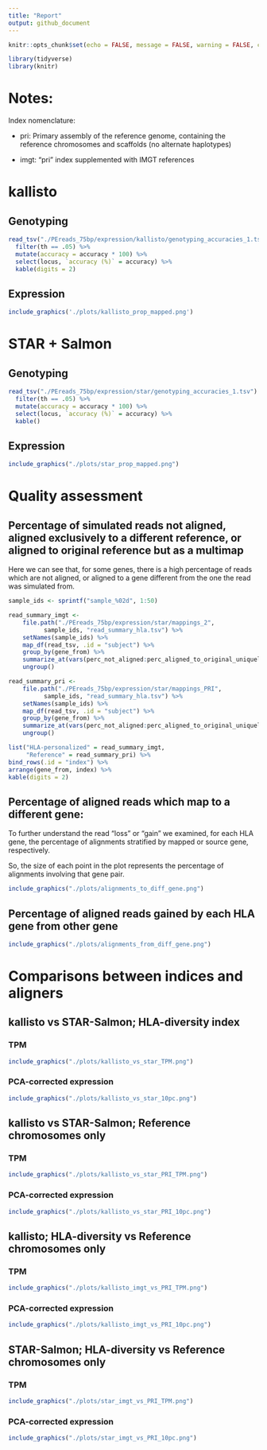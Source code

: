```yaml
---
title: "Report"
output: github_document
---
```


```r
knitr::opts_chunk$set(echo = FALSE, message = FALSE, warning = FALSE, comment = '')
```

```r
library(tidyverse)
library(knitr)
```

# Notes:

Index nomenclature:

- pri: Primary assembly of the reference genome, containing the reference chromosomes and scaffolds (no alternate haplotypes)

- imgt: "pri" index supplemented with IMGT references


# kallisto

## Genotyping

```r
read_tsv("./PEreads_75bp/expression/kallisto/genotyping_accuracies_1.tsv") %>%
  filter(th == .05) %>%
  mutate(accuracy = accuracy * 100) %>%
  select(locus, `accuracy (%)` = accuracy) %>%
  kable(digits = 2)
```

## Expression

```r
include_graphics('./plots/kallisto_prop_mapped.png')
```

# STAR + Salmon

## Genotyping

```r
read_tsv("./PEreads_75bp/expression/star/genotyping_accuracies_1.tsv") %>%
  filter(th == .05) %>%
  mutate(accuracy = accuracy * 100) %>%
  select(locus, `accuracy (%)` = accuracy) %>%
  kable()
```

## Expression

```r
include_graphics("./plots/star_prop_mapped.png")
```

# Quality assessment 

## Percentage of simulated reads not aligned, aligned exclusively to a different reference, or aligned to original reference but as a multimap

Here we can see that, for some genes, there is a high percentage of reads which
are not aligned, or aligned to a gene different from the one the read was
simulated from.

```r
sample_ids <- sprintf("sample_%02d", 1:50)

read_summary_imgt <- 
    file.path("./PEreads_75bp/expression/star/mappings_2",
	      sample_ids, "read_summary_hla.tsv") %>%
    setNames(sample_ids) %>%
    map_df(read_tsv, .id = "subject") %>%
    group_by(gene_from) %>%
    summarize_at(vars(perc_not_aligned:perc_aligned_to_original_uniquely), mean) %>%
    ungroup()

read_summary_pri <- 
    file.path("./PEreads_75bp/expression/star/mappings_PRI",
	      sample_ids, "read_summary_hla.tsv") %>%
    setNames(sample_ids) %>%
    map_df(read_tsv, .id = "subject") %>%
    group_by(gene_from) %>%
    summarize_at(vars(perc_not_aligned:perc_aligned_to_original_uniquely), mean) %>%
    ungroup()

list("HLA-personalized" = read_summary_imgt, 
     "Reference" = read_summary_pri) %>%
bind_rows(.id = "index") %>%
arrange(gene_from, index) %>%
kable(digits = 2)
```

## Percentage of aligned reads which map to a different gene:

To further understand the read "loss" or "gain" we examined, for each HLA gene,
the percentage of alignments stratified by mapped or source gene, respectively.

So, the size of each point in the plot represents the percentage of alignments
involving that gene pair.

```r
include_graphics("./plots/alignments_to_diff_gene.png")
```


## Percentage of aligned reads gained by each HLA gene from other gene

```r
include_graphics("./plots/alignments_from_diff_gene.png")
```


# Comparisons between indices and aligners

## kallisto vs STAR-Salmon; HLA-diversity index

### TPM

```r
include_graphics("./plots/kallisto_vs_star_TPM.png")
```

### PCA-corrected expression

```r
include_graphics("./plots/kallisto_vs_star_10pc.png")
```

## kallisto vs STAR-Salmon; Reference chromosomes only

### TPM

```r
include_graphics("./plots/kallisto_vs_star_PRI_TPM.png")
```

### PCA-corrected expression

```r
include_graphics("./plots/kallisto_vs_star_PRI_10pc.png")
```

## kallisto; HLA-diversity vs Reference chromosomes only

### TPM

```r
include_graphics("./plots/kallisto_imgt_vs_PRI_TPM.png")
```

### PCA-corrected expression

```r
include_graphics("./plots/kallisto_imgt_vs_PRI_10pc.png")
```

## STAR-Salmon; HLA-diversity vs Reference chromosomes only

### TPM 

```r
include_graphics("./plots/star_imgt_vs_PRI_TPM.png")
```

### PCA-corrected expression

```r
include_graphics("./plots/star_imgt_vs_PRI_10pc.png")
```
